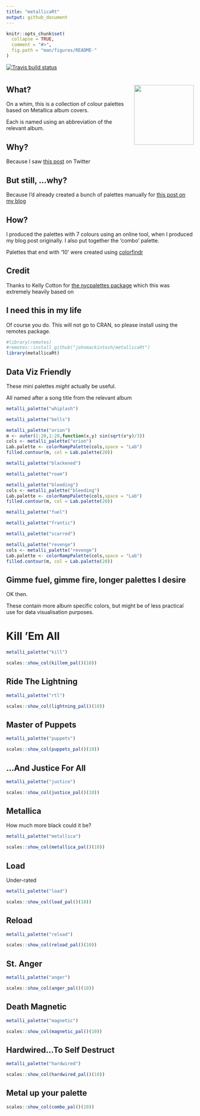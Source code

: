 ```yaml
---
title: "metallicaRt"
output: github_document
---
```


```r
knitr::opts_chunk$set(
  collapse = TRUE,
  comment = "#>",
  fig.path = "man/figures/README-"
)
```

<!-- badges: start -->
  [![Travis build status](https://travis-ci.com/johnmackintosh/metallicaRt.svg?branch=master)](https://travis-ci.com/johnmackintosh/metallicaRt)
  <!-- badges: end -->

# <img src="man/figures/metallicart.jpg" width="160px" align="right"/> 


## What?

On a whim, this is a collection of colour palettes based on Metallica album covers.

Each is named using an abbreviation of the relevant album.

## Why?

Because I saw [this post](https://github.com/annahensch/R-tutorials/blob/master/ggplot-on-fire.md) on Twitter


## But still, ...why?

Because I'd already created a bunch of palettes manually for [this post on my blog](https://johnmackintosh.net/blog/2018-01-29-hardwired-for-tidy-text/)


## How?

I produced the palettes with 7 colours using an online tool, when I produced
my blog post originally. I also put together the 'combo' palette.

Palettes that end with '10' were created using [colorfindr](https://CRAN.R-project.org/package=colorfindr)


## Credit

Thanks to Kelly Cotton for [the nycpalettes package](https://github.com/kellycotton/nycpalettes) which this was extremely heavily based on


## I need this in my life

Of course you do. 
This will not go to CRAN, so please install using the remotes package.

```r
#library(remotes)
#remotes::install_github("johnmackintosh/metallicaRt")
library(metallicaRt)
```


## Data Viz Friendly

These mini palettes _might_ actually be useful. 

All named after a song title from the relevant album


```r
metalli_palette("whiplash")

```


```r
metalli_palette("bells")

```


```r
metalli_palette("orion")
m <- outer(1:20,1:20,function(x,y) sin(sqrt(x*y)/3))
cols <- metalli_palette("orion")
Lab.palette <- colorRampPalette(cols,space = "Lab")
filled.contour(m, col = Lab.palette(20))
```


```r
metalli_palette("blackened")

```



```r
metalli_palette("roam")
```



```r
metalli_palette("bleeding")
cols <- metalli_palette("bleeding")
Lab.palette <- colorRampPalette(cols,space = "Lab")
filled.contour(m, col = Lab.palette(20))
```



```r
metalli_palette("fuel")
```


```r
metalli_palette("frantic")
```


```r
metalli_palette("scarred")
```


```r
metalli_palette("revenge")
cols <- metalli_palette("revenge")
Lab.palette <- colorRampPalette(cols,space = "Lab")
filled.contour(m, col = Lab.palette(20))

```



## Gimme fuel, gimme fire, longer palettes I desire


OK then.   

These contain more album specific colors, but might be of less practical use 
for data visualisation purposes. 



# Kill 'Em All
```r
metalli_palette("kill")
```


```r
scales::show_col(killem_pal()(10))
```

## Ride  The Lightning

```r
metalli_palette("rtl")
```


```r
scales::show_col(lightning_pal()(10))
```


## Master of Puppets

```r
metalli_palette("puppets")
```

```r
scales::show_col(puppets_pal()(10))
```


## ...And Justice For All

```r
metalli_palette("justice")
```


```r
scales::show_col(justice_pal()(10))
```

## Metallica

How much more black could it be?

```r
metalli_palette("metallica")
```


```r
scales::show_col(metallica_pal()(10))
```


## Load
Under-rated

```r
metalli_palette("load")
```


```r
scales::show_col(load_pal()(10))
```



## Reload

```r
metalli_palette("reload")
```


```r
scales::show_col(reload_pal()(10))
```


## St. Anger

```r
metalli_palette("anger")
```


```r
scales::show_col(anger_pal()(10))
```


## Death Magnetic


```r
metalli_palette("magnetic")
```


```r
scales::show_col(magnetic_pal()(10))
```



## Hardwired...To Self Destruct

```r
metalli_palette("hardwired")
```


```r
scales::show_col(hardwired_pal()(10))
```

## Metal up your palette

```r
scales::show_col(combo_pal()(10))
```

